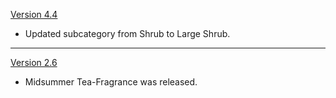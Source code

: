 {{Change History/Header}}
[[Version 4.4]]
* Updated subcategory from Shrub to Large Shrub.
----
[[Version 2.6]]
* Midsummer Tea-Fragrance was released.